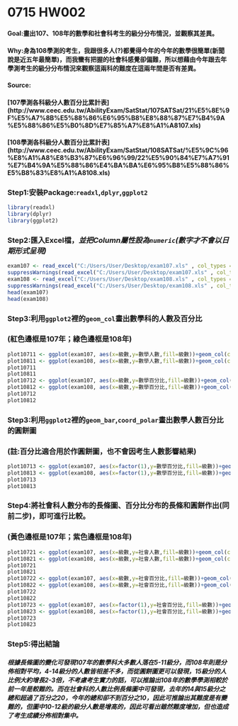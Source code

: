 # 0715 HW002
#### Goal:畫出107、108年的數學和社會科考生的級分分布情況，並觀察其差異。
#### Why:身為108學測的考生，我跟很多人(?)都覺得今年的今年的數學很簡單(新聞說是近五年最簡單)，而我蠻有把握的社會科感覺卻偏難，所以想藉由今年跟去年學測考生的級分分布情況來觀察這兩科的難度在這兩年間是否有差異。
#### Source:
#### [107學測各科級分人數百分比累計表] (http://www.ceec.edu.tw/AbilityExam/SatStat/107SATSat/21%E5%8E%9F%E5%A7%8B%E5%88%86%E6%95%B8%E8%88%87%E7%B4%9A%E5%88%86%E5%B0%8D%E7%85%A7%E8%A1%A8107.xls)
#### [108學測各科級分人數百分比累計表] (http://www.ceec.edu.tw/AbilityExam/SatStat/108SATSat/%E5%9C%96%E8%A1%A8%E8%B3%87%E6%96%99/22%E5%90%84%E7%A7%91%E7%B4%9A%E5%88%86%E4%BA%BA%E6%95%B8%E5%88%86%E5%B8%83%E8%A1%A8108.xls)

### Step1:安裝Package:`readxl`,`dplyr`,`ggplot2`
```r
library(readxl)
library(dplyr)
library(ggplot2)
```

### Step2:匯入Excel檔，*並把Column屬性設為`numeric`(數字才不會以日期形式呈現)*
```r
exam107 <- read_excel("C:/Users/User/Desktop/exam107.xls" , col_types = "numeric")
suppressWarnings(read_excel("C:/Users/User/Desktop/exam107.xls" , col_types = "numeric"))
exam108 <- read_excel("C:/Users/User/Desktop/exam108.xls" , col_types = "numeric")
suppressWarnings(read_excel("C:/Users/User/Desktop/exam108.xls" , col_types = "numeric"))
head(exam107)
head(exam108)
```

### Step3:利用`ggplot2`裡的`geom_col`畫出數學科的人數及百分比
### (紅色邊框是107年；綠色邊框是108年)
```r
plot10711 <- ggplot(exam107, aes(x=級數,y=數學人數,fill=級數))+geom_col(colour="red")
plot10811 <- ggplot(exam108, aes(x=級數,y=數學人數,fill=級數))+geom_col(colour="green")
plot10711
plot10811
plot10712 <- ggplot(exam107, aes(x=級數,y=數學百分比,fill=級數))+geom_col(colour="red")
plot10812 <- ggplot(exam108, aes(x=級數,y=數學百分比,fill=級數))+geom_col(colour="green")
plot10712
plot10812
```

### Step3:利用`ggplot2`裡的`geom_bar`,`coord_polar`畫出數學人數百分比的圓餅圖
### (註:百分比適合用於作圓餅圖，也不會因考生人數影響結果)
```r
plot10713 <- ggplot(exam107, aes(x=factor(1),y=數學百分比,fill=級數))+geom_bar(width=100, stat="identity",colour="red")+coord_polar("y",start=0)
plot10813 <- ggplot(exam108, aes(x=factor(1),y=數學百分比,fill=級數))+geom_bar(width=100, stat="identity",colour="green")+coord_polar("y",start=0)
plot10713
plot10813
```

### Step4:將社會科人數分布的長條圖、百分比分布的長條和圓餅作出(同前二步)，即可進行比較。
### (黃色邊框是107年；紫色邊框是108年)
```r
plot10721 <- ggplot(exam107, aes(x=級數,y=社會人數,fill=級數))+geom_col(colour="gold")
plot10821 <- ggplot(exam108, aes(x=級數,y=社會人數,fill=級數))+geom_col(colour="maroon1" )
plot10721
plot10821
plot10722 <- ggplot(exam107, aes(x=級數,y=社會百分比,fill=級數))+geom_col(colour="gold")
plot10822 <- ggplot(exam108, aes(x=級數,y=社會百分比,fill=級數))+geom_col(colour="maroon1" )
plot10722
plot10822
plot10723 <- ggplot(exam107, aes(x=factor(1),y=社會百分比,fill=級數))+geom_bar(width=100, stat="identity",colour="gold")+coord_polar("y",start=0)
plot10823 <- ggplot(exam108, aes(x=factor(1),y=社會百分比,fill=級數))+geom_bar(width=100, stat="identity",colour="maroon1")+coord_polar("y",start=0)
plot10723
plot10823
```

### Step5:得出結論
##### 根據長條圖的變化可發現107年的數學科大多數人落在5-11級分，而108年則是分佈相對平均，4-14級分的人數皆相差不多，而從圓餅圖更可以發現，15級分的人比例大約增長2-3倍，不考慮考生實力的話，可以推論出108年的數學學測相較於前一年是較難的。而在社會科的人數比例長條圖中可發現，去年的14與15級分之總和超過了百分之20，今年的總和卻不到百分之10，因此可推論出其難度是有變難的，但圖中10-12級的級分人數是增高的，因此可看出雖然難度增加，但也造成了考生成績分佈相對集中。